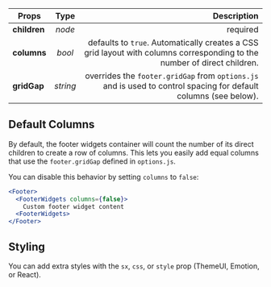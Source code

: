 
<Title type="footer-widgets" title="FooterWidgets">
  <Styled.p>
    The FooterWidgets component is a widget area for storing information like
    menus, search, email signups, and other helpful tools in your footer.
  </Styled.p>
  <Styled.p>
    It uses a unique ID to assist screen readers with skiplinks.
  </Styled.p>
</Title>

| Props        |   Type   |                                                                                                              Description |
| ------------ | :------: | -----------------------------------------------------------------------------------------------------------------------: |
| **children** |  _node_  |                                                                                                                 required |
| **columns**  |  _bool_  | defaults to `true`. Automatically creates a CSS grid layout with columns corresponding to the number of direct children. |
| **gridGap**  | _string_ |         overrides the `footer.gridGap` from `options.js` and is used to control spacing for default columns (see below). |

## Default Columns

By default, the footer widgets container will count the number of its direct children to create a row of columns. This lets you easily add equal columns that use the `footer.gridGap` defined in `options.js`.

You can disable this behavior by setting `columns` to `false`:

```jsx
<Footer>
  <FooterWidgets columns={false}>
    Custom footer widget content
  <FooterWidgets>
</Footer>

```

## Styling

You can add extra styles with the `sx`, `css`, or `style` prop (ThemeUI, Emotion, or React).

<PageLink path="/components/tab-bar" label="TabBar" />
